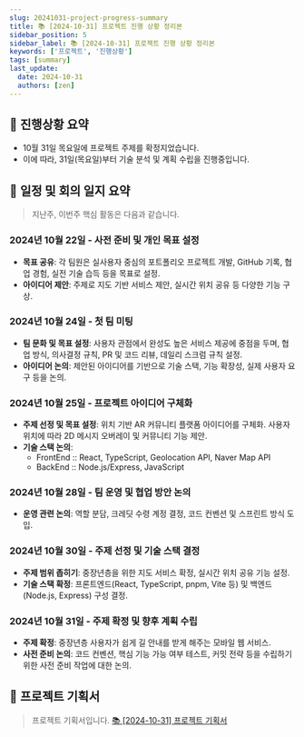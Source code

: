 ```yaml
---
slug: 20241031-project-progress-summary
title: 📚 [2024-10-31] 프로젝트 진행 상황 정리본
sidebar_position: 5
sidebar_label: 📚 [2024-10-31] 프로젝트 진행 상황 정리본
keywords: ['프로젝트', '진행상황']
tags: [summary]
last_update:
  date: 2024-10-31
  authors: [zen]
---
```


## 📝 진행상황 요약

- 10월 31일 목요일에 프로젝트 주제를 확정지었습니다.
- 이에 따라, 31일(목요일)부터 기술 분석 및 계획 수립을 진행중입니다.

## 📅 일정 및 회의 일지 요약

> 지난주, 이번주 핵심 활동은 다음과 같습니다.

### **2024년 10월 22일 - 사전 준비 및 개인 목표 설정**

- **목표 공유**: 각 팀원은 실사용자 중심의 포트폴리오 프로젝트 개발, GitHub 기록, 협업 경험, 실전 기술 습득 등을 목표로 설정.
- **아이디어 제안**: 주제로 지도 기반 서비스 제안, 실시간 위치 공유 등 다양한 기능 구상.

### **2024년 10월 24일 - 첫 팀 미팅**

- **팀 문화 및 목표 설정**: 사용자 관점에서 완성도 높은 서비스 제공에 중점을 두며, 협업 방식, 의사결정 규칙, PR 및 코드 리뷰, 데일리 스크럼 규칙 설정.
- **아이디어 논의**: 제안된 아이디어를 기반으로 기술 스택, 기능 확장성, 실제 사용자 요구 등을 논의.

### **2024년 10월 25일 - 프로젝트 아이디어 구체화**

- **주제 선정 및 목표 설정**: 위치 기반 AR 커뮤니티 플랫폼 아이디어를 구체화. 사용자 위치에 따라 2D 메시지 오버레이 및 커뮤니티 기능 제안.
- **기술 스택 논의**:
  - FrontEnd :: React, TypeScript, Geolocation API, Naver Map API
  - BackEnd :: Node.js/Express, JavaScript

### **2024년 10월 28일 - 팀 운영 및 협업 방안 논의**

- **운영 관련 논의**: 역할 분담, 크레딧 수령 계정 결정, 코드 컨벤션 및 스프린트 방식 도입.

### **2024년 10월 30일 - 주제 선정 및 기술 스택 결정**

- **주제 범위 좁히기**: 중장년층을 위한 지도 서비스 확정, 실시간 위치 공유 기능 설정.
- **기술 스택 확정**: 프론트엔드(React, TypeScript, pnpm, Vite 등) 및 백엔드(Node.js, Express) 구성 결정.

### **2024년 10월 31일 - 주제 확정 및 향후 계획 수립**

- **주제 확정**: 중장년층 사용자가 쉽게 길 안내를 받게 해주는 모바일 웹 서비스.
- **사전 준비 논의**: 코드 컨벤션, 핵심 기능 가능 여부 테스트, 커밋 전략 등을 수립하기 위한 사전 준비 작업에 대한 논의.

## 📝 프로젝트 기획서

> 프로젝트 기획서입니다.
[📚 [2024-10-31] 프로젝트 기획서](./20241031-project-proposal.mdx)
